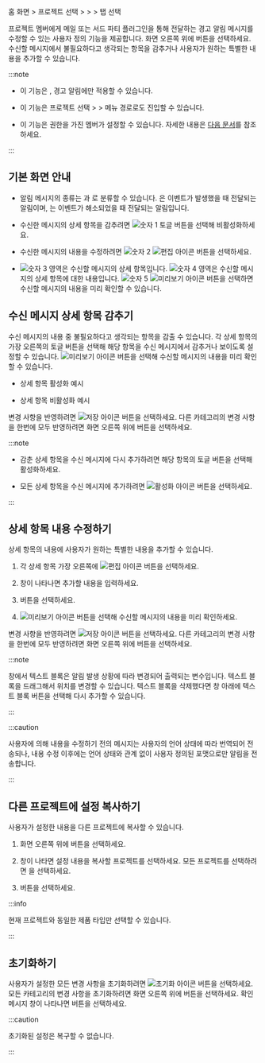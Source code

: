 홈 화면 &gt; 프로젝트 선택 &gt; <Cmdname sid="side_event" className="uitext" /> &gt; <Cmdname sid="side_eventSetting" className="uitext" /> &gt; <Cmdname sid="metrics" className="uitext" /> 탭 선택

프로젝트 멤버에게 메일 또는 서드 파티 플러그인을 통해 전달하는 경고 알림 메시지를 수정할 수 있는 사용자 정의 기능을 제공합니다. 화면 오른쪽 위에 <Cmdname sid="goto_alertTemplate" className="uitext" /> 버튼을 선택하세요. 수신할 메시지에서 불필요하다고 생각되는 항목을 감추거나 사용자가 원하는 특별한 내용을 추가할 수 있습니다.

<ImgLang img='notification-set-message.png' desc='알림 메시지 설정' />

:::note

* 이 기능은 <Cmdname sid="metrics" className="b600" />, <Cmdname sid="composite_metrics" className="b600" /> 경고 알림에만 적용할 수 있습니다.

* 이 기능은 프로젝트 선택 &gt; <Cmdname sid="side_lab" className="uitext" /> &gt; <Cmdname sid="side_alertTemplate" className="uitext" /> 메뉴 경로로도 진입할 수 있습니다.

* 이 기능은 <Cmdname sid="sms_alert_settings" className="b600" /> 권한을 가진 멤버가 설정할 수 있습니다. 자세한 내용은 [다음 문서](../project/project-structure#project-auth)를 참조하세요.

:::


## 기본 화면 안내

<ImgLang img='notification-set-message-main.png' desc='알림 메시지 설정' />

* 알림 메시지의 종류는 <Cmdname sid="OCCURRED" className="occur set-noti" />과 <Cmdname sid="DSC08323" className="resolve set-noti" />로 분류할 수 있습니다. <Cmdname sid="OCCURRED" className="occur set-noti" />은 이벤트가 발생했을 때 전달되는 알림이며, <Cmdname sid="DSC08323" className="resolve set-noti" />는 이벤트가 해소되었을 때 전달되는 알림입니다.

* 수신한 메시지의 상세 항목을 감추려면 ![숫자 1](/img/number-01.png) 토글 버튼을 선택해 비활성화하세요.

* 수신한 메시지의 내용을 수정하려면 ![숫자 2](/img/number-02.png) ![편집 아이콘](/img/ico-edit.svg) <Cmdname sid="edit" className="uitext" /> 버튼을 선택하세요.

* ![숫자 3](/img/number-03.png) 영역은 수신할 메시지의 상세 항목입니다. ![숫자 4](/img/number-04.png) 영역은 수신할 메시지의 상세 항목에 대한 내용입니다. ![숫자 5](/img/number-05.png) ![미리보기 아이콘](/img/ico-noti.svg) <Cmdname sid="preview" className="uitext" /> 버튼을 선택하면 수신할 메시지의 내용을 미리 확인할 수 있습니다.


## 수신 메시지 상세 항목 감추기

수신 메시지의 내용 중 불필요하다고 생각되는 항목을 감출 수 있습니다. 각 상세 항목의 가장 오른쪽의 토글 버튼을 선택해 해당 항목을 수신 메시지에서 감추거나 보이도록 설정할 수 있습니다. ![미리보기 아이콘](/img/ico-noti.svg) <Cmdname sid="preview" className="uitext" /> 버튼을 선택해 수신할 메시지의 내용을 미리 확인할 수 있습니다.

* 상세 항목 활성화 예시

  <ImgLang img='notification-set-message-preview.png' desc='활성화 미리보기' />

* 상세 항목 비활성화 예시

  <ImgLang img='notification-set-message-preview-disabled.png' desc='비활성화 미리보기' />

변경 사항을 반영하려면 ![저장 아이콘](/img/ic-s-check.svg) <Cmdname sid="save" className="uitext" /> 버튼을 선택하세요. 다른 카테고리의 변경 사항을 한번에 모두 반영하려면 화면 오른쪽 위에 <Cmdname sid="save_all" className="uitext" /> 버튼을 선택하세요.

:::note

* 감춘 상세 항목을 수신 메시지에 다시 추가하려면 해당 항목의 토글 버튼을 선택해 활성화하세요.

* 모든 상세 항목을 수신 메시지에 추가하려면 ![활성화 아이콘](/img/ic-power.svg) <Cmdname sid="active_all" className="uitext" /> 버튼을 선택하세요.

:::


## 상세 항목 내용 수정하기

상세 항목의 내용에 사용자가 원하는 특별한 내용을 추가할 수 있습니다. 

1. 각 상세 항목 가장 오른쪽에 ![편집 아이콘](/img/ico-edit.svg) <Cmdname sid="edit" className="uitext" /> 버튼을 선택하세요.

1. <Cmdname sid="edit_message" className="uitext" /> 창이 나타나면 추가할 내용을 입력하세요.

    <ImgLang img='notification-set-message-edit.png' desc='메시지 편집' />

1. <Cmdname sid="confirm" className="uitext" /> 버튼을 선택하세요.

1. ![미리보기 아이콘](/img/ico-noti.svg) <Cmdname sid="preview" className="uitext" /> 버튼을 선택해 수신할 메시지의 내용을 미리 확인하세요.

    <ImgLang img='notification-set-message-edit-preview.png' desc='메시지 편집' />

변경 사항을 반영하려면 ![저장 아이콘](/img/ic-s-check.svg) <Cmdname sid="save" className="uitext" /> 버튼을 선택하세요. 다른 카테고리의 변경 사항을 한번에 모두 반영하려면 화면 오른쪽 위에 <Cmdname sid="save_all" className="uitext" /> 버튼을 선택하세요.

:::note

<Cmdname sid="edit_message" className="uitext" /> 창에서 텍스트 블록은 알림 발생 상황에 따라 변경되어 출력되는 변수입니다. 텍스트 블록을 드래그해서 위치를 변경할 수 있습니다. 텍스트 블록을 삭제했다면 창 아래에 텍스트 블록 버튼을 선택해 다시 추가할 수 있습니다.

<ImgLang img='notification-set-message-edit-block.png' desc='메시지 편집' />

:::

:::caution

사용자에 의해 내용을 수정하기 전의 메시지는 사용자의 언어 상태에 따라 번역되어 전송되나, 내용 수정 이후에는 언어 상태와 관계 없이 사용자 정의된 포맷으로만 알림을 전송합니다.

:::


## 다른 프로젝트에 설정 복사하기

사용자가 설정한 내용을 다른 프로젝트에 복사할 수 있습니다. 

1. 화면 오른쪽 위에 <Cmdname sid="apply_to_other_project" className="uitext" /> 버튼을 선택하세요.

1. <Cmdname sid="apply_project" className="uitext" /> 창이 나타면 설정 내용을 복사할 프로젝트를 선택하세요. 모든 프로젝트를 선택하려면 <Cmdname sid="select_all" className="uitext" />을 선택하세요.

1. <Cmdname sid="apply" className="uitext" /> 버튼을 선택하세요.

:::info

현재 프로젝트와 동일한 제품 타입만 선택할 수 있습니다.

:::


## 초기화하기

사용자가 설정한 모든 변경 사항을 초기화하려면 ![초기화 아이콘](/img/ico-reset.svg) <Cmdname sid="initialized" className="uitext" /> 버튼을 선택하세요. 모든 카테고리의 변경 사항을 초기화하려면 화면 오른쪽 위에 <Cmdname sid="alerttemplate_reset_all" className="uitext" /> 버튼을 선택하세요. 확인 메시지 창이 나타나면 <Cmdname sid="confirm" className="uitext" /> 버튼을 선택하세요.

:::caution

초기화된 설정은 복구할 수 없습니다.

:::